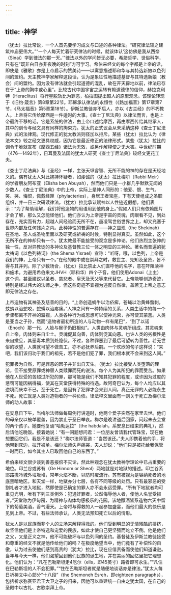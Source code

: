 ```yaml
---
---
---
```

title: ·神学
---




（犹太）拉比常说，一个人首先要学习成文与口述的各种律法。“研究律法较之建筑神庙更伟大。”“一个人每天忙着研究律法的时候，就该体认‘这仿佛是我从西奈（Sinai）学到律法的那一天。’”律法以外的学问皆无必要，希腊哲学、世俗科学，只有在“既非白日亦非夜晚的时刻”方可学习。希伯来经文的每个字都是上帝的话，即使是《雅歌》亦是上帝启示的赞美诗——以寓意描述耶和华与其特选新娘以色列间的盟约。天主教神学家解释这段话，认为是象征性地描述基督与其特选新娘（教会）间的盟约。因为没有律法就会引起道德的混乱，故在开天辟地以前，律法已存在于“上帝的胸中或心里”。比较古代中国宇宙之运转有赖道德律的信仰，赫拉克利特（Heraclitus）将行星脱轨比为罪恶，柏拉图提出超人的原型观念。该理论转现于《旧约·箴言》第8章第22节。耶稣承认律法的永恒性（《路加福音》第17章第7节，《马太福音》第5章第18节）。伊斯兰教徒亦不后人，亦以《古兰经》的不朽教人。上帝将它传给摩西是一件适时的大事。《查士丁尼法典》以律法而言，也是上帝最终不移的话。它是系统的律法，由上帝口述给摩西，再由摩西传给其继承人，其中的训令与经文具有同样的拘束力。犹太的正式议会从未采纳这种《查士丁尼法典》式的法律观。现代修正的犹太教派则径加以拒斥。某些（犹太）拉比认为《律法本文》较之经文更具权威，因为它是最近修正的法律形式。某些（犹太）拉比的训令干脆就宣布《摩西五经》诸法为无效，或另作解释使之无大害。中世纪时期（476—1492年），日耳曼及法国的犹太人研究《查士丁尼法典》较经文更花工夫。

《查士丁尼法典》与《圣经》一样，主张天纵睿智、无所不能的神的存在是天经地义的。偶有犹太人对此抱持怀疑者，如虔诚的（犹太）拉比梅尔（Rabbi Meir）的学者朋友阿布亚（Elisha ben Abuyah），然而他们只是一小群几乎默默无闻的少数人。《查士丁尼法典》中的上帝，实际上是神人同形的：他爱、恨、生气、笑、哭、悔恨，佩戴经匣（phylacteries），身居王者宝座，下有天使组成之圣职组织，并一日三次研读律法。（犹太）拉比承认赋神以人性迹近假想。他们表示：“为了帮助理解，我们将他造物的用语用到他的身上。”假如人们只有依赖图片才会了解，那么又怎能怪他们。他们亦认为上帝是宇宙的灵魂，肉眼看不见，到处存在，充实而有力，超越人间经验而无所不在，虽凌驾世俗世界之上，却又充塞于世界内部及任何残片之内。此种神性的普遍存在——神之显现（the Shekinah）在圣地、圣人或圣物里面以及研究或祈祷的时候，特别显得真实。虽然如此，这个无所不在的神却只有一个。犹太教最不能接受的观念是多神论。他们热烈主张神的独一性，反对异教徒的多神论及基督教三位一体之明显的三神论。著名而普遍的犹太祷词《以色列祷词》（the Shema Yisrael）宣称：“听呀，哦，以色列，上帝是我们的神，上帝只有一个。”在他的殿中或在崇拜之时，救世主、先知及圣贤，皆不得与其并列。除了少数场合，（犹太）拉比禁止人们直呼他的名字，意在吓阻渎神和施术。为避用希伯来文JHVH（耶和华）四个子音，他们使用Adonai（上主）这个词，甚至建议以圣者、慈悲者、皇天及天父等来代替它。上帝能够创造奇迹，特别是经过伟大的法师之手，但这些奇迹不宜视为违反自然律，盖若无上帝之意志即无律法之存在。

上帝造物有其神圣及慈善的目的。“上帝创造蜗牛以治疥癣，苍蝇以治黄蜂螫刺，蚊蚋以治蛇咬，蛇蟒以治疼痛。”人神之间有一种持续的关系，人类生活中的每一个步骤都离不开神的监视，人类各种行为或思想可以使神光荣，亦可使其蒙羞。人类是亚当之子孙，然而“造物者最初所造的人与动物一样有尾巴”，“到了以诺（Enoch）那一代，人脸与猴子仍旧相似”。人类由肉体与灵魂所组成，其灵魂来自上帝，肉体则来自尘土。灵魂促其向善，肉体则促其向恶。也许人类的劣根性是来自撒旦，其恶毒本质到处隐伏。不过，各种罪恶到了最后可望转为善性。若无世俗的欲望，人类就可望不做苦工，亦不必抚养后嗣。一个欢欣的句子这样说：“来吧，我们该归功于我们的祖先，若不是他们犯了罪，我们根本就不会来到这人间。”

犯罪极为自然，可是罪恶的因子并非出自天生。（犹太）拉比接受人类堕落的理论，但不接受原罪或神替人类赎罪而死的说法。每个人为其所犯的罪而受苦。如果他在人世受的苦超过所犯的罪，那可能是我们不知其犯罪的程度，或许因为过度的惩罚可能因祸得福，使其在天堂获得特殊的待遇。故阿奇巴认为，每个人均应以其逆境而庆幸不已。至于死亡，是因有了犯罪才会来到人间，真正无罪的人必能永生不死。死亡就是人类对造物者的一种负债。律法释文里面有一则关于死亡及梅尔法师的动人故事：

在安息日下午，当梅尔法师做每周例行讲道时，他两个爱子突然在家里去世。他们的母亲仅以被单覆盖，因为禁止于圣日举哀。梅尔是晚讲道后回家，问起未去会堂的两个孩子。她要他复诵“哈勃达拉”（the habdalah，系安息日结束的典礼），然后请他吃晚饭。接着她说：“有一问题想问君：一位朋友曾请我代管珠宝，现在他想要回它们，我是不是该还？”梅尔法师答道：“当然该还。”夫人即携着他的手，将他带到床边，拉开被单。梅尔法师失声痛哭，夫人却说：“他们只是被托给我保管一时而已，如今其主人已取回他自己的东西了。”



希伯来经文很少谈到善恶报偿不灭论，然此种观念在犹太教神学理论中已占重要的地位。印兰谷或苏有（Ge Hinnom or Sheol）两地就是对地狱的描述。印兰谷系耶路撒冷城外垃圾堆，常年火焰不断，以防时疫流行。苏有被视为是容纳死者的地底黑暗地区。和天堂一样，地狱亦分七层，各有不同等级的处罚。只有最邪恶的受割礼者才进入地狱，然即使是已确定的罪人亦不会永远受罪。“所有下地狱者均可重见光明，唯有下列三类例外：犯通奸罪者，公然侮辱他人者，使他人名誉受损者。”天堂称为伊甸园，为精神与肉体均感极乐的花园。该地醇酒皆系造物六天中留下的葡萄美酒，香气漫天。上帝将与得救的人一起参加盛宴，而他们最大的快乐是见到上帝。不过，有些法师承认，人类无法预知死亡以后的情形。

犹太人是以民族而非个人的立场来解释得救的。他们受到明显的无情残酷的排挤，故坚信他们是上帝特选和宠爱的民族，如此才使自己更坚强而屹立不倒。他是他们之父，又是正义之神，他不可能破坏与以色列间的圣约。基督徒及伊斯兰教徒接受和尊重的经文不就是他传给他们的吗？在极度绝望当中，他们竟有了补偿性的自傲，认为过去使他们感到高贵的（犹太）拉比，现在应借责备而使他们知道谦逊。当年与今天一样，他们渴望回到他们民族的诞生地，并在美丽的回忆里把它理想化。他们认为：“凡在巴勒斯坦走4厄尔（ells，即45英寸）路者即可永生。”“凡住在巴勒斯坦的人不会犯罪。”“住在巴勒斯坦者就是随便地谈话亦是律法。”犹太人每日祈祷文中心部分“十八段”（the Shemoneh Esreh，即eighteen paragraphs），包括祈求弥赛亚君王大卫之子的归来，因他可以重建统一自由之犹太国，在自己的圣殿中以古礼、古歌崇拜上帝。